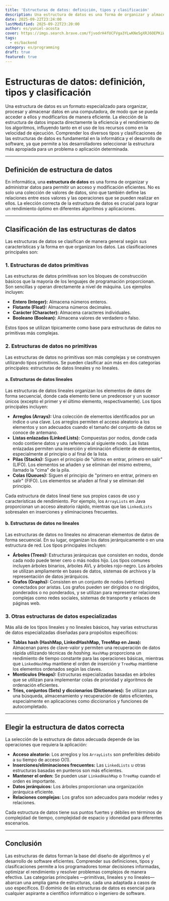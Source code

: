 ```yaml
---
title: 'Estructuras de datos: definición, tipos y clasificación'
description: Una estructura de datos es una forma de organizar y almacenar datos en un ordenador para poder utilizarlos con eficacia. El tipo de estructura de datos que elijas afecta a la velocidad de ejecución de tus programas y a la cantidad de memoria que utilizan. Conocer las distintas estructuras de datos es crucial para que los desarrolladores puedan resolver problemas con eficacia.
date: 2025-09-22T23:24:00
lastModified: 2025-09-22T23:20:00
author: es/yuniel-acosta
cover: https://imgs.search.brave.com/fjvodrH4fUCFVga3YLwKNe5gXRJ6OEPKiWzFxYZhVkY/rs:fit:860:0:0:0/g:ce/aHR0cHM6Ly9iMmRt/YWluLXJ1ay5jZG4u/amVsYXN0aWMubmV0/L3dwLWNvbnRlbnQv/dXBsb2Fkcy8yMDIw/LzA2L2luZHVzdHJ5/LTMwODczOTNfMTky/MC0xMDI0eDQyNy5q/cGc
tags:
  - es/backend
category: es/programming
draft: true
featured: true
---
```

# Estructuras de datos: definición, tipos y clasificación

Una estructura de datos es un formato especializado para organizar, procesar y almacenar datos en una computadora, de modo que se pueda acceder a ellos y modificarlos de manera eficiente. La elección de la estructura de datos impacta directamente la eficiencia y el rendimiento de los algoritmos, influyendo tanto en el uso de los recursos como en la velocidad de ejecución. Comprender los diversos tipos y clasificaciones de las estructuras de datos es fundamental en la informática y el desarrollo de software, ya que permite a los desarrolladores seleccionar la estructura más apropiada para un problema o aplicación determinada.

---

## Definición de estructura de datos

En informática, una **estructura de datos** es una forma de organizar y administrar datos para permitir un acceso y modificación eficientes. No es solo una colección de valores de datos, sino que también define las relaciones entre esos valores y las operaciones que se pueden realizar en ellos. La elección correcta de la estructura de datos es crucial para lograr un rendimiento óptimo en diferentes algoritmos y aplicaciones.

---

## Clasificación de las estructuras de datos

Las estructuras de datos se clasifican de manera general según sus características y la forma en que organizan los datos. Las clasificaciones principales son:

### 1. Estructuras de datos primitivas

Las estructuras de datos primitivas son los bloques de construcción básicos que la mayoría de los lenguajes de programación proporcionan. Son sencillas y operan directamente a nivel de máquina. Los ejemplos incluyen:

- **Entero (Integer):** Almacena números enteros.
- **Flotante (Float):** Almacena números decimales.
- **Carácter (Character):** Almacena caracteres individuales.
- **Booleano (Boolean):** Almacena valores de verdadero o falso.

Estos tipos se utilizan típicamente como base para estructuras de datos no primitivas más complejas.

### 2. Estructuras de datos no primitivas

Las estructuras de datos no primitivas son más complejas y se construyen utilizando tipos primitivos. Se pueden clasificar aún más en dos categorías principales: estructuras de datos lineales y no lineales.

#### a. Estructuras de datos lineales

Las estructuras de datos lineales organizan los elementos de datos de forma secuencial, donde cada elemento tiene un predecesor y un sucesor únicos (excepto el primer y el último elemento, respectivamente). Los tipos principales incluyen:

- **Arreglos (Arrays):** Una colección de elementos identificados por un índice o una clave. Los arreglos permiten el acceso aleatorio a los elementos y son adecuados cuando el tamaño del conjunto de datos se conoce de antemano.
- **Listas enlazadas (Linked Lists):** Compuestas por nodos, donde cada nodo contiene datos y una referencia al siguiente nodo. Las listas enlazadas permiten una inserción y eliminación eficiente de elementos, especialmente al principio o al final de la lista.
- **Pilas (Stacks):** Siguen el principio de "último en entrar, primero en salir" (LIFO). Los elementos se añaden y se eliminan del mismo extremo, llamado la "cima" de la pila.
- **Colas (Queues):** Siguen el principio de "primero en entrar, primero en salir" (FIFO). Los elementos se añaden al final y se eliminan del principio.

Cada estructura de datos lineal tiene sus propios casos de uso y características de rendimiento. Por ejemplo, los `ArrayLists` en Java proporcionan un acceso aleatorio rápido, mientras que las `LinkedLists` sobresalen en inserciones y eliminaciones frecuentes.

#### b. Estructuras de datos no lineales

Las estructuras de datos no lineales no almacenan elementos de datos de forma secuencial. En su lugar, organizan los datos jerárquicamente o en una estructura de red. Los tipos principales incluyen:

- **Árboles (Trees):** Estructuras jerárquicas que consisten en nodos, donde cada nodo puede tener cero o más nodos hijo. Los tipos comunes incluyen árboles binarios, árboles AVL y árboles rojo-negro. Los árboles se utilizan ampliamente en bases de datos, sistemas de archivos y la representación de datos jerárquicos.
- **Grafos (Graphs):** Consisten en un conjunto de nodos (vértices) conectados por aristas. Los grafos pueden ser dirigidos o no dirigidos, ponderados o no ponderados, y se utilizan para representar relaciones complejas como redes sociales, sistemas de transporte y enlaces de páginas web.

### 3. Otras estructuras de datos especializadas

Más allá de los tipos lineales y no lineales básicos, hay varias estructuras de datos especializadas diseñadas para propósitos específicos:

- **Tablas hash (HashMap, LinkedHashMap, TreeMap en Java):** Almacenan pares de clave-valor y permiten una recuperación de datos rápida utilizando técnicas de _hashing_. `HashMap` proporciona un rendimiento de tiempo constante para las operaciones básicas, mientras que `LinkedHashMap` mantiene el orden de inserción y `TreeMap` mantiene los elementos ordenados según las claves.
- **Montículos (Heaps):** Estructuras especializadas basadas en árboles que se utilizan para implementar colas de prioridad y algoritmos de ordenación eficientes.
- **Tries, conjuntos (Sets) y diccionarios (Dictionaries):** Se utilizan para una búsqueda, almacenamiento y recuperación de datos eficientes, especialmente en aplicaciones como diccionarios y funciones de autocompletado.

---

## Elegir la estructura de datos correcta

La selección de la estructura de datos adecuada depende de las operaciones que requiera la aplicación:

- **Acceso aleatorio:** Los arreglos y los `ArrayLists` son preferibles debido a su tiempo de acceso O(1).
- **Inserciones/eliminaciones frecuentes:** Las `LinkedLists` u otras estructuras basadas en punteros son más eficientes.
- **Mantener el orden:** Se pueden usar `LinkedHashMap` o `TreeMap` cuando el orden es importante.
- **Datos jerárquicos:** Los árboles proporcionan una organización jerárquica eficiente.
- **Relaciones complejas:** Los grafos son adecuados para modelar redes y relaciones.

Cada estructura de datos tiene sus puntos fuertes y débiles en términos de complejidad de tiempo, complejidad de espacio y idoneidad para diferentes escenarios.

---

## Conclusión

Las estructuras de datos forman la base del diseño de algoritmos y el desarrollo de software eficientes. Comprender sus definiciones, tipos y clasificaciones permite a los programadores tomar decisiones informadas, optimizar el rendimiento y resolver problemas complejos de manera efectiva. Las categorías principales —primitivas, lineales y no lineales— abarcan una amplia gama de estructuras, cada una adaptada a casos de uso específicos. El dominio de las estructuras de datos es esencial para cualquier aspirante a científico informático o ingeniero de software.

